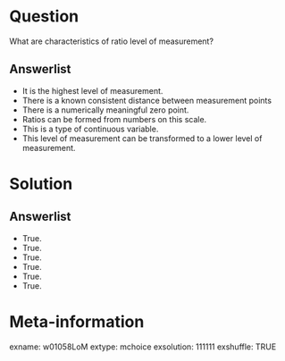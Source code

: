 Question
========
What are characteristics of ratio level of measurement?

Answerlist
----------
* It is the highest level of measurement.
* There is a known consistent distance between measurement points
* There is a numerically meaningful zero point.
* Ratios can be formed from numbers on this scale.
* This is a type of continuous variable.
* This level of measurement can be transformed to a lower level of measurement.


Solution
========

Answerlist
----------
* True.
* True.
* True.
* True.
* True.
* True.


Meta-information
================
exname: w01058LoM
extype: mchoice
exsolution: 111111
exshuffle: TRUE